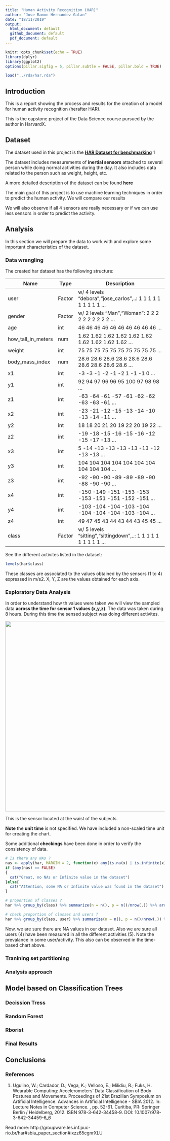```yaml
---
title: "Human Activity Recognition (HAR)"
author: "Jose Ramon Hernandez Galan"
date: "18/11/2019"
output:
  html_document: default
  github_document: default
  pdf_document: default
---
```


```r
knitr::opts_chunk$set(echo = TRUE)
library(dplyr)
library(ggplot2)
options(pillar.sigfig = 5, pillar.subtle = FALSE, pillar.bold = TRUE)

load("../rda/har.rda")
```

## Introduction

This is a report showing the process and results for the creation of a model for human activity recognition (herafter HAR). 

This is the capstone project of the Data Science course pursued by the author in HarvardX.

## Dataset

The dataset used in this project is the [**HAR Dataset for benchmarking**](http://groupware.les.inf.puc-rio.br/static/har/dataset-har-PUC-Rio-ugulino.zip) 1

The dataset includes measurements of **inertial sensors** attached to several person while doing normal activities during the day. It also includes data related to the person such as weight, height, etc.

A more detailed description of the dataset can be found [**here**](https://archive.ics.uci.edu/ml/datasets/Wearable+Computing%3A+Classification+of+Body+Postures+and+Movements+%28PUC-Rio%29)

The main goal of this project is to use machine learning techniques in order to predict the human activity. We will compare our results

We will also observe if all 4 sensors are really necessary or if we can use less sensors in order to predict the activity. 

## Analysis

In this section we will prepare the data to work with and explore some important characteristics of the dataset.

### Data wrangling
The created har dataset has the following structure:


  Name              | Type	 | Description 
  ------------------|--------|--------------------------------------------------------------------|
  user              | Factor | w/ 4 levels "debora","jose_carlos",..: 1 1 1 1 1 1 1 1 1 1 ...     |
  gender            | Factor | w/ 2 levels "Man","Woman": 2 2 2 2 2 2 2 2 2 2 ...                 |
  age               | int    | 46 46 46 46 46 46 46 46 46 46 ...                                  |
  how_tall_in_meters| num    | 1.62 1.62 1.62 1.62 1.62 1.62 1.62 1.62 1.62 1.62 ...              |
  weight            | int    | 75 75 75 75 75 75 75 75 75 75 ...                                  |
  body_mass_index   | num    | 28.6 28.6 28.6 28.6 28.6 28.6 28.6 28.6 28.6 28.6 ...              |
  x1                | int    | -3 -3 -1 -2 -1 -2 1 -1 -1 0 ...                                    |
  y1                | int    | 92 94 97 96 96 95 100 97 98 98 ...                                 |
  z1                | int    | -63 -64 -61 -57 -61 -62 -62 -63 -63 -61 ...                        |
  x2                | int    | -23 -21 -12 -15 -13 -14 -10 -13 -14 -11 ...                        |
  y2                | int    | 18 18 20 21 20 19 22 20 19 22 ...                                  |
  z2                | int    | -19 -18 -15 -16 -15 -16 -12 -15 -17 -13 ...                        |
  x3                | int    | 5 -14 -13 -13 -13 -13 -13 -12 -13 -13 ...                          |
  y3                | int    | 104 104 104 104 104 104 104 104 104 104 ...                        |
  z3                | int    | -92 -90 -90 -89 -89 -89 -90 -88 -90 -90 ...                        |
  x4                | int    | -150 -149 -151 -153 -153 -153 -151 -151 -152 -151 ...              |
  y4                | int    | -103 -104 -104 -103 -104 -104 -104 -104 -103 -104 ...              |
  z4                | int    | 49 47 45 43 44 43 44 43 45 45 ...                                  |
  class             | Factor | w/ 5 levels "sitting","sittingdown",..: 1 1 1 1 1 1 1 1 1 1 ...    |


See the different activites listed in the dataset:
```r
levels(har$class)
```

These classes are associated to the values obtained by the sensors (1 to 4) expressed in m/s2. X, Y, Z are the values obtained for each axis.

### Exploratory Data Analysis

In order to understand how th values were taken we will view the sampled data **across the time for sensor 1 values (x,y,z)**. The data was taken during 8 hours. During this time the sensed subject was doing different activites.

<center>
![](..\\figs\\Raw_Data\\S1-waist.png){width=600px}
</center>
This is the sensor located at the waist of the subjects.

**Note** the **unit time** is not specified. We have included a non-scaled time unit for creating the chart.

Some additional **checkings** have been done in order to verify the consistency of data.

```r
# Is there any NAs ?
nas <- apply(har, MARGIN = 2, function(x) any(is.na(x) | is.infinite(x)))
if (any(nas) == FALSE) 
{
  cat("Great, no NAs or Infinite value in the dataset")
}else{
  cat("Attention, some NA or Infinite value was found in the dataset")
}
```

```r
# proportion of classes ?
har %>% group_by(class) %>% summarize(n = n(), p = n()/nrow(.)) %>% arrange(desc(p))
```


```r
# check proportion of classes and users ?
har %>% group_by(class, user) %>% summarize(n = n(), p = n()/nrow(.)) %>% arrange(desc(p))

```

Now, we are sure there are NA values in our dataset.
Also we are sure all users (4) have been measured in all the  different activities (5). Note the prevalance in some user/activity. This also can be observed in the time-based chart above.


### Tranining set partitioning
### Analysis approach

## Model based on Classification Trees

### Decission Tress
### Random Forest
### Rborist
### Final Results


## Conclusions


### References

1. Ugulino, W.; Cardador, D.; Vega, K.; Velloso, E.; Milidiu, R.; Fuks, H. Wearable Computing: Accelerometers' Data Classification of Body Postures and Movements. Proceedings of 21st Brazilian Symposium on Artificial Intelligence. Advances in Artificial Intelligence - SBIA 2012. In: Lecture Notes in Computer Science. , pp. 52-61. Curitiba, PR: Springer Berlin / Heidelberg, 2012. ISBN 978-3-642-34458-9. DOI: 10.1007/978-3-642-34459-6_6

Read more: http://groupware.les.inf.puc-rio.br/har#sbia_paper_section#ixzz65cgnrXLU